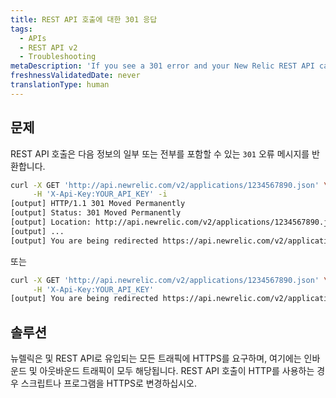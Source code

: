 ```yaml
---
title: REST API 호출에 대한 301 응답
tags:
  - APIs
  - REST API v2
  - Troubleshooting
metaDescription: 'If you see a 301 error and your New Relic REST API call uses HTTP, change your script or program to HTTPS.'
freshnessValidatedDate: never
translationType: human
---
```


## 문제

REST API 호출은 다음 정보의 일부 또는 전부를 포함할 수 있는 `301` 오류 메시지를 반환합니다.

```sh
curl -X GET 'http://api.newrelic.com/v2/applications/1234567890.json' \
     -H 'X-Api-Key:YOUR_API_KEY' -i
[output] HTTP/1.1 301 Moved Permanently
[output] Status: 301 Moved Permanently
[output] Location: http://api.newrelic.com/v2/applications/1234567890.json
[output] ...
[output] You are being redirected https://api.newrelic.com/v2/applications/1234567890.json
```

또는

```sh
curl -X GET 'http://api.newrelic.com/v2/applications/1234567890.json' \
     -H 'X-Api-Key:YOUR_API_KEY'
[output] You are being redirected https://api.newrelic.com/v2/applications/1234567890.json
```

## 솔루션

뉴렐릭은 <InlinePopover type="apm" />및 REST API로 유입되는 모든 트래픽에 HTTPS를 요구하며, 여기에는 인바운드 및 아웃바운드 트래픽이 모두 해당됩니다. REST API 호출이 HTTP를 사용하는 경우 스크립트나 프로그램을 HTTPS로 변경하십시오.
